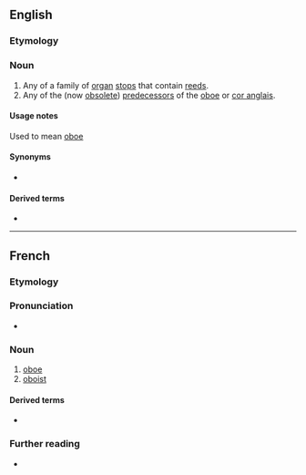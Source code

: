 ==English==

===Etymology===
{{bor|en|fr|hautbois}}

===Noun===
{{en-noun|hautbois}}

# Any of a family of [[organ]] [[stop]]s that contain [[reed]]s.
# Any of the (now [[obsolete]]) [[predecessor]]s of the [[oboe]] or [[cor anglais]].

====Usage notes====
Used to mean [[oboe]]

====Synonyms====
* {{sense|organ stop}} {{l|en|oboe}}

====Derived terms====
* {{l|en|hautboist}}

----

==French==

===Etymology===
{{compound|haut|bois|lang=fr|t1=high (pitched)|t2=wood(wind)}}

===Pronunciation===
* {{IPA|/o.bwa/|lang=fr}}

===Noun===
{{fr-noun|m|hautbois}}

# [[oboe]]
# [[oboist]]

====Derived terms====
* {{l|fr|hautboïste}}

===Further reading===
* {{R:TLFi}}